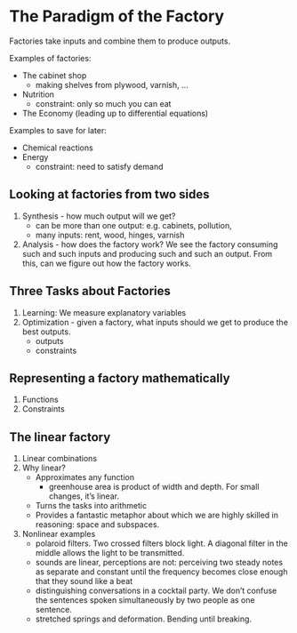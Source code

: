# The Paradigm of the Factory

Factories take inputs and combine them to produce outputs.

Examples of factories:


* The cabinet shop
    - making shelves from plywood, varnish, ...
* Nutrition
    - constraint: only so much you can eat
* The Economy (leading up to differential equations)

Examples to save for later:

* Chemical reactions
* Energy
    - constraint: need to satisfy demand

## Looking at factories from two sides

1. Synthesis - how much output will we get?
    - can be more than one output: e.g. cabinets, pollution, 
    - many inputs: rent, wood, hinges, varnish
2. Analysis - how does the factory work?
    We see the factory consuming such and such inputs and producing such and such an output. From this, can we figure out how the factory works.

    
## Three Tasks about Factories 

1. Learning: We measure explanatory variables 
2. Optimization - given a factory, what inputs should we get to produce the best outputs.
    - outputs
    - constraints

## Representing a factory mathematically

1. Functions
2. Constraints


## The linear factory

1. Linear combinations
2. Why linear?
    * Approximates any function
        - greenhouse area is product of width and depth. For small changes, it's linear.
    * Turns the tasks into arithmetic
    * Provides a fantastic metaphor about which we are highly skilled in reasoning: space and subspaces.
3. Nonlinear examples
    * polaroid filters. Two crossed filters block light. A diagonal filter in the middle allows the light to be transmitted.
    * sounds are linear, perceptions are not:
        perceiving two steady notes as separate and constant until the frequency becomes close enough that they sound like a beat
    * distinguishing conversations in a cocktail party. We don't confuse the sentences spoken simultaneously by two people as one sentence. 
    * stretched springs and deformation. Bending until breaking.

